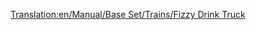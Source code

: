 [[Translation:en/Manual/Base Set/Trains/Fizzy Drink Truck]]
{{fr/Wagon|Nom=Wagon de boissons gazeuses
|Coût=1 130£ (2 260$)
|Poids=18 / 21 t
|Image=[[File:en/Fuzzydrinktruck.png]]
|Capacité=25 boissons gazeuses
|MonoCoût="
|MonoPoids="
|MonoCapacité=30 boissons gazeuses
|MagCoût="
|MagPoids=18 / 22 t
|MagCapacité=32 boissons gazeuses
|Description=Ils transportent des [[fr/Manual/Base Set/Cargos/Boisson gazeuse|boissons gazeuses]]
}}